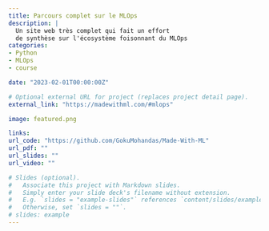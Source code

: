 ```yaml
---
title: Parcours complet sur le MLOps
description: |
  Un site web très complet qui fait un effort
  de synthèse sur l'écosystème foisonnant du MLOps
categories:
- Python
- MLOps
- course

date: "2023-02-01T00:00:00Z"

# Optional external URL for project (replaces project detail page).
external_link: "https://madewithml.com/#mlops"

image: featured.png

links:
url_code: "https://github.com/GokuMohandas/Made-With-ML"
url_pdf: ""
url_slides: ""
url_video: ""

# Slides (optional).
#   Associate this project with Markdown slides.
#   Simply enter your slide deck's filename without extension.
#   E.g. `slides = "example-slides"` references `content/slides/example-slides.md`.
#   Otherwise, set `slides = ""`.
# slides: example
---
```


